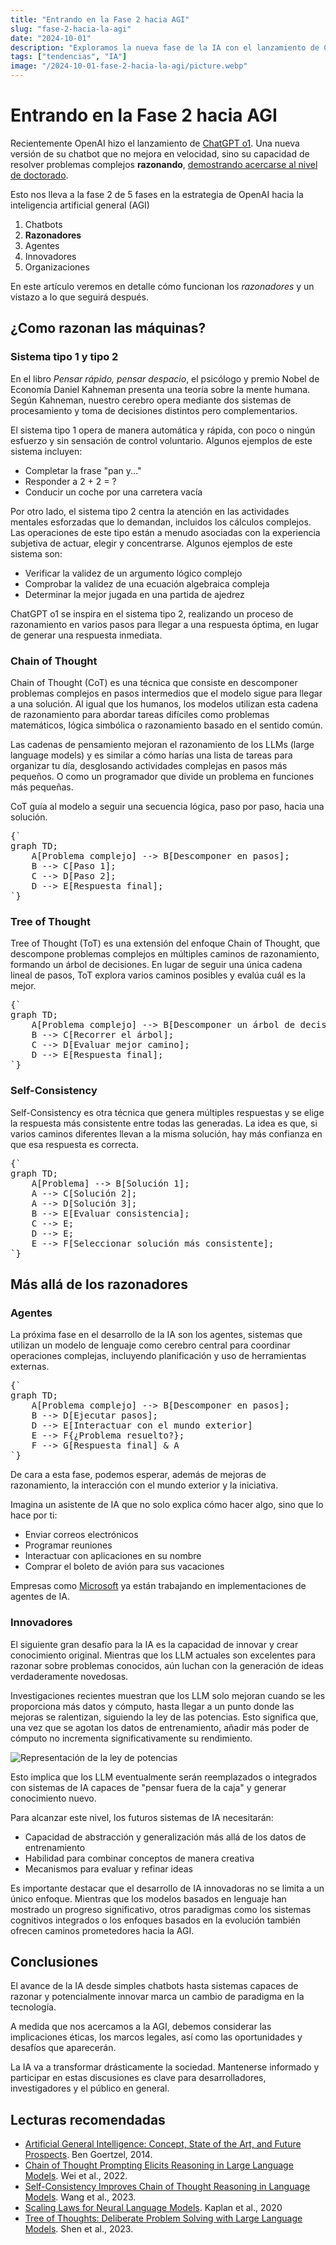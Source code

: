 ```yaml
---
title: "Entrando en la Fase 2 hacia AGI"
slug: "fase-2-hacia-la-agi"
date: "2024-10-01"
description: "Exploramos la nueva fase de la IA con el lanzamiento de ChatGPT o1, analizando cómo los sistemas de razonamiento avanzado están acercando la tecnología a la Inteligencia Artificial General (AGI). Descubre las técnicas clave como Chain of Thought y Tree of Thought, y vislumbra el futuro de los agentes de IA e innovadores."
tags: ["tendencias", "IA"]
image: "/2024-10-01-fase-2-hacia-la-agi/picture.webp"
---
```


# Entrando en la Fase 2 hacia AGI

Recientemente OpenAI hizo el lanzamiento de [ChatGPT o1](https://openai.com/index/introducing-openai-o1-preview/). Una nueva versión de su chatbot que no mejora en velocidad, sino su capacidad de resolver problemas complejos **razonando**, [demostrando acercarse al nivel de doctorado](https://openai.com/index/learning-to-reason-with-llms/).

Esto nos lleva a la fase 2 de 5 fases en la estrategia de OpenAI hacia la inteligencia artificial general (AGI)

1. Chatbots
2. **Razonadores**
3. Agentes
4. Innovadores
5. Organizaciones

En este artículo veremos en detalle cómo funcionan los *razonadores* y un vistazo a lo que seguirá después.

## ¿Como razonan las máquinas?

### Sistema tipo 1 y tipo 2

En el libro *Pensar rápido, pensar despacio*, el psicólogo y premio Nobel de Economía Daniel Kahneman presenta una teoría sobre la mente humana. Según Kahneman, nuestro cerebro opera mediante dos sistemas de procesamiento y toma de decisiones distintos pero complementarios. 

El sistema tipo 1 opera de manera automática y rápida, con poco o ningún esfuerzo y sin sensación de control voluntario. Algunos ejemplos de este sistema incluyen:

- Completar la frase "pan y..."
- Responder a 2 + 2 = ?
- Conducir un coche por una carretera vacía

Por otro lado, el sistema tipo 2 centra la atención en las actividades mentales esforzadas que lo demandan, incluidos los cálculos complejos. Las operaciones de este tipo están a menudo asociadas con la experiencia subjetiva de actuar, elegir y concentrarse. Algunos ejemplos de este sistema son:

- Verificar la validez de un argumento lógico complejo
- Comprobar la validez de una ecuación algebraica compleja
- Determinar la mejor jugada en una partida de ajedrez

ChatGPT o1 se inspira en el sistema tipo 2, realizando un proceso de razonamiento en varios pasos para llegar a una respuesta óptima, en lugar de generar una respuesta inmediata.

### Chain of Thought

Chain of Thought (CoT) es una técnica que consiste en descomponer problemas complejos en pasos intermedios que el modelo sigue para llegar a una solución. Al igual que los humanos, los modelos utilizan esta cadena de razonamiento para abordar tareas difíciles como problemas matemáticos, lógica simbólica o razonamiento basado en el sentido común.

Las cadenas de pensamiento mejoran el razonamiento de los LLMs (large language models) y es similar a cómo harías una lista de tareas para organizar tu día, desglosando actividades complejas en pasos más pequeños. O como un programador que divide un problema en funciones más pequeñas.

CoT guía al modelo a seguir una secuencia lógica, paso por paso, hacia una solución.

<pre className="mermaid">{`
graph TD;
    A[Problema complejo] --> B[Descomponer en pasos];
    B --> C[Paso 1];
    C --> D[Paso 2];
    D --> E[Respuesta final];
`}</pre>

### Tree of Thought

Tree of Thought (ToT) es una extensión del enfoque Chain of Thought, que descompone problemas complejos en múltiples caminos de razonamiento, formando un árbol de decisiones. En lugar de seguir una única cadena lineal de pasos, ToT explora varios caminos posibles y evalúa cuál es la mejor.

<pre className="mermaid">{`
graph TD;
    A[Problema complejo] --> B[Descomponer un árbol de decisión];
    B --> C[Recorrer el árbol];
    C --> D[Evaluar mejor camino];
    D --> E[Respuesta final];
`}</pre>

### Self-Consistency

Self-Consistency es otra técnica que genera múltiples respuestas y se elige la respuesta más consistente entre todas las generadas. La idea es que, si varios caminos diferentes llevan a la misma solución, hay más confianza en que esa respuesta es correcta.

<pre className="mermaid">{`
graph TD;
    A[Problema] --> B[Solución 1];
    A --> C[Solución 2];
    A --> D[Solución 3];
    B --> E[Evaluar consistencia];
    C --> E;
    D --> E;
    E --> F[Seleccionar solución más consistente];
`}</pre>

## Más allá de los razonadores

### Agentes

La próxima fase en el desarrollo de la IA son los agentes, sistemas que utilizan un modelo de lenguaje como cerebro central para coordinar operaciones complejas, incluyendo planificación y uso de herramientas externas.

<pre className="mermaid">{`
graph TD;
    A[Problema complejo] --> B[Descomponer en pasos];
    B --> D[Ejecutar pasos];
    D --> E[Interactuar con el mundo exterior]
    E --> F{¿Problema resuelto?};
    F --> G[Respuesta final] & A
`}</pre>

De cara a esta fase, podemos esperar, además de mejoras de razonamiento, la interacción con el mundo exterior y la iniciativa.

Imagina un asistente de IA que no solo explica cómo hacer algo, sino que lo hace por ti:

- Enviar correos electrónicos
- Programar reuniones
- Interactuar con aplicaciones en su nombre
- Comprar el boleto de avión para sus vacaciones

Empresas como [Microsoft](https://github.com/microsoft/autogen) ya están trabajando en implementaciones de agentes de IA.

### Innovadores

El siguiente gran desafío para la IA es la capacidad de innovar y crear conocimiento original. Mientras que los LLM actuales son excelentes para razonar sobre problemas conocidos, aún luchan con la generación de ideas verdaderamente novedosas.

Investigaciones recientes muestran que los LLM solo mejoran cuando se les proporciona más datos y cómputo, hasta llegar a un punto donde las mejoras se ralentizan, siguiendo la ley de las potencias. Esto significa que, una vez que se agotan los datos de entrenamiento, añadir más poder de cómputo no incrementa significativamente su rendimiento.

![Representación de la ley de potencias](/images/agi-phase-2/power-laws.png)

Esto implica que los LLM eventualmente serán reemplazados o integrados con sistemas de IA capaces de "pensar fuera de la caja" y generar conocimiento nuevo.

Para alcanzar este nivel, los futuros sistemas de IA necesitarán:

- Capacidad de abstracción y generalización más allá de los datos de entrenamiento
- Habilidad para combinar conceptos de manera creativa
- Mecanismos para evaluar y refinar ideas

Es importante destacar que el desarrollo de IA innovadoras no se limita a un único enfoque. Mientras que los modelos basados en lenguaje han mostrado un progreso significativo, otros paradigmas como los sistemas cognitivos integrados o los enfoques basados en la evolución también ofrecen caminos prometedores hacia la AGI.

## Conclusiones

El avance de la IA desde simples chatbots hasta sistemas capaces de razonar y potencialmente innovar marca un cambio de paradigma en la tecnología.

A medida que nos acercamos a la AGI, debemos considerar las implicaciones éticas, los marcos legales, así como las oportunidades y desafíos que aparecerán.

La IA va a transformar drásticamente la sociedad. Mantenerse informado y participar en estas discusiones es clave para desarrolladores, investigadores y el público en general.

## Lecturas recomendadas

- [Artificial General Intelligence: Concept, State of the Art, and Future Prospects](https://sciendo.com/article/10.2478/jagi-2014-0001). Ben Goertzel, 2014.
- [Chain of Thought Prompting Elicits Reasoning in Large Language Models](https://arxiv.org/abs/2201.11903). Wei et al., 2022.
- [Self-Consistency Improves Chain of Thought Reasoning in Language Models](https://arxiv.org/abs/2203.11171). Wang et al., 2023.
- [Scaling Laws for Neural Language Models](https://arxiv.org/abs/2001.08361). Kaplan et al., 2020
- [Tree of Thoughts: Deliberate Problem Solving with Large Language Models](https://arxiv.org/abs/2305.10601). Shen et al., 2023.